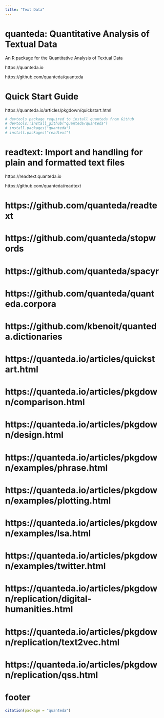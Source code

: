 ```yaml
---
title: "Text Data"
---
```


# quanteda: Quantitative Analysis of Textual Data

An R package for the Quantitative Analysis of Textual Data

https://quanteda.io

https://github.com/quanteda/quanteda



# Quick Start Guide


https://quanteda.io/articles/pkgdown/quickstart.html



```r
# devtools package required to install quanteda from Github 
# devtools::install_github("quanteda/quanteda") 
# install.packages("quanteda")
# install.packages("readtext")
```




# readtext: Import and handling for plain and formatted text files

https://readtext.quanteda.io

https://github.com/quanteda/readtext




# https://github.com/quanteda/readtext

# https://github.com/quanteda/stopwords

# https://github.com/quanteda/spacyr

# https://github.com/quanteda/quanteda.corpora

# https://github.com/kbenoit/quanteda.dictionaries

# https://quanteda.io/articles/quickstart.html

# https://quanteda.io/articles/pkgdown/comparison.html

# https://quanteda.io/articles/pkgdown/design.html

# https://quanteda.io/articles/pkgdown/examples/phrase.html

# https://quanteda.io/articles/pkgdown/examples/plotting.html

# https://quanteda.io/articles/pkgdown/examples/lsa.html

# https://quanteda.io/articles/pkgdown/examples/twitter.html

# https://quanteda.io/articles/pkgdown/replication/digital-humanities.html

# https://quanteda.io/articles/pkgdown/replication/text2vec.html

# https://quanteda.io/articles/pkgdown/replication/qss.html








# footer

```r
citation(package = "quanteda")
```






